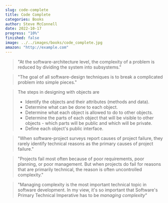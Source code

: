 ```yaml
---
slug: code-complete
title: Code Complete
categories: Books
author: Steve McConnell
date: 2022-10-17
progress: "10%"
finished: false
image: ../../images/books/code_complete.jpg
amazon: "http://example.com"
---
```


> "At the software-architecture level, the complexity of a problem is reduced by dividing the system into subsystems."

> "The goal of all software-design techniques is to break a complicated problem into simple pieces."

> The steps in designing with objects are
>
> - Identify the objects and their attributes (methods and data).
> - Determine what can be done to each object.
> - Determine what each object is allowed to do to other objects.
> - Determine the parts of each object that will be visible to other objects - which parts will be public and which will be private.
> - Define each object's public interface.

> "When software-project surveys report causes of project failure, they rarely identify technical reasons as the primary causes of project failure."

> "Projects fail most often because of poor requirements, poor planning, or poor management. But when projects do fail for reasons that are primarily technical, the reason is often uncontrolled complexity."

> "Managing complexity is the most important technical topic in software development. In my view, it's so important that Software's Primary Technical Imperative has to be *managing complexity*"

